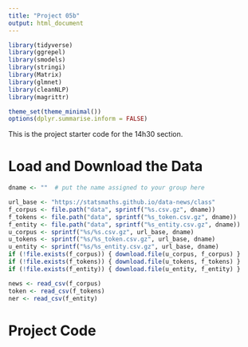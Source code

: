 ```yaml
---
title: "Project 05b"
output: html_document
---
```


```r
library(tidyverse)
library(ggrepel)
library(smodels)
library(stringi)
library(Matrix)
library(glmnet)
library(cleanNLP)
library(magrittr)

theme_set(theme_minimal())
options(dplyr.summarise.inform = FALSE)
```

This is the project starter code for the 14h30 section.

# Load and Download the Data

```r
dname <- ""  # put the name assigned to your group here

url_base <- "https://statsmaths.github.io/data-news/class"
f_corpus <- file.path("data", sprintf("%s.csv.gz", dname))
f_tokens <- file.path("data", sprintf("%s_token.csv.gz", dname))
f_entity <- file.path("data", sprintf("%s_entity.csv.gz", dname))
u_corpus <- sprintf("%s/%s.csv.gz", url_base, dname)
u_tokens <- sprintf("%s/%s_token.csv.gz", url_base, dname)
u_entity <- sprintf("%s/%s_entity.csv.gz", url_base, dname)
if (!file.exists(f_corpus)) { download.file(u_corpus, f_corpus) }
if (!file.exists(f_tokens)) { download.file(u_tokens, f_tokens) }
if (!file.exists(f_entity)) { download.file(u_entity, f_entity) }

news <- read_csv(f_corpus)
token <- read_csv(f_tokens)
ner <- read_csv(f_entity)
```

# Project Code
